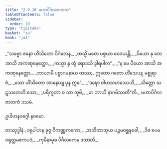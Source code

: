 ```yaml
---
title: "2.9.10 မဟာပိင်္ဂလဇာတက"
tableOfContents: false
sidebar:
  order: 10
type: "tipitaka"
basket: "su"
book: "ja1"
---
```



<DynamicBreadcrumb />

<Division number="179" book="ja1" e="ch" v="22" p="66">

<Paragraph number="629" type="verses" book="ja1">
_“သဗ္ဗော ဇနော ဟိံသိတော ပိင်္ဂလေန,_  
_တသ္မိံ မတေ ပစ္စယာ ဝေဒယန္တိ;_  
_ပိယော နု တေ အာသိ အကဏှနေတ္တော,_  
_ကသ္မာ နု တွံ ရောဒသိ ဒွါရပါလ”._  

</Paragraph>

</Division>
<Division number="180" book="ja1" e="ch" v="22" p="67">

<Paragraph number="630" type="verses" book="ja1">
_“န မေ ပိယော အာသိ အကဏှနေတ္တော,_  
_ဘာယာမိ ပစ္စာဂမနာယ တဿ;_  
ဣတော ဂတော ဟိံသေယျ မစ္စုရာဇံ,_  
_သော ဟိံသိတော အာနေယျ ပုန ဣဓ”._  

</Paragraph>

</Division>
<Division number="181" book="ja1" e="ch" v="22" p="67">

<Paragraph number="631" type="verses" book="ja1">
_“ဒဍ္ဎော ဝါဟသဟဿေဟိ,_  
_သိတ္တော ဃဋသတေဟိ သော;_  
_ပရိက္ခတာ စ သာ ဘူမိ,_  
_မာ ဘာယိ နာဂမိဿတီ”တိ._  


</Paragraph>
</Division>

<Paragraph number="632" type="center" book="ja1">
မဟာပိင်္ဂလဇာတကံ ဒသမံ.

  
ဥပါဟနဝဂ္ဂေါ နဝမော.



</Paragraph>

<Paragraph number="633" type="center" book="ja1">
တဿုဒ္ဒါနံ


</Paragraph>

<Paragraph number="634" type="verses" book="ja1">
_ဝရုပါဟန ခုဇ္ဇ ဝိကဏ္ဏကကော,_  
_အသိတာဘုယ ပဉ္စမဝစ္ဆနခေါ;_  
_ဒိဇ ပေမဝရုတ္တမဧကပဒံ,_  
_ကုမိနာမုခ ပိင်္ဂလကေန ဒသာတိ._
</Paragraph>